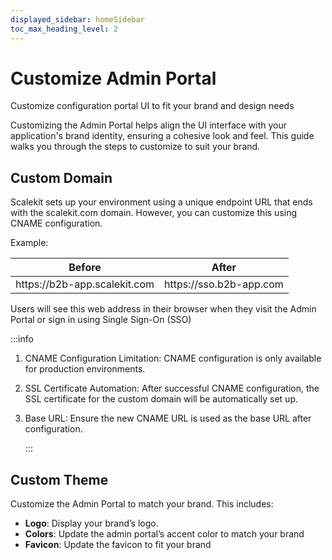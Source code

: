 ```yaml
---
displayed_sidebar: homeSidebar
toc_max_heading_level: 2
---
```


# Customize Admin Portal

<Subtitle>
  Customize configuration portal UI to fit your brand and design needs
</Subtitle>

Customizing the Admin Portal helps align the UI interface with your application's brand identity, ensuring a cohesive look and feel. This guide walks you through the steps to customize to suit your brand.

## Custom Domain

Scalekit sets up your environment using a unique endpoint URL that ends with the <SimpleCode>scalekit.com</SimpleCode> domain. However, you can customize this using CNAME configuration.

Example:

| Before                                                               | After                                                           |
| -------------------------------------------------------------------- | --------------------------------------------------------------- |
| <SimpleCode> https:<span></span>//b2b-app.scalekit.com </SimpleCode> | <SimpleCode> https:<span></span>//sso.b2b-app.com </SimpleCode> |

Users will see this web address in their browser when they visit the Admin Portal or sign in using Single Sign-On (SSO)

:::info

1. CNAME Configuration Limitation: CNAME configuration is only available for production environments.
2. SSL Certificate Automation: After successful CNAME configuration, the SSL certificate for the custom domain will be automatically set up.
3. Base URL: Ensure the new CNAME URL is used as the base URL after configuration.

   :::

## Custom Theme

Customize the Admin Portal to match your brand. This includes:

- **Logo**: Display your brand’s logo.
- **Colors**: Update the admin portal’s accent color to match your brand
- **Favicon**: Update the favicon to fit your brand
